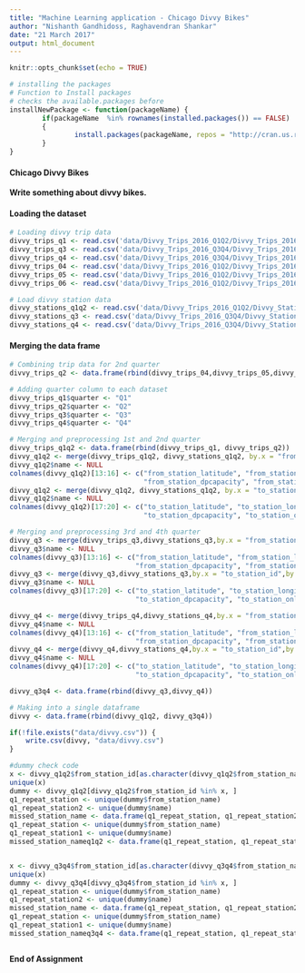 ---
title: "Machine Learning application - Chicago Divvy Bikes"
author: "Nishanth Gandhidoss, Raghavendran Shankar"
date: "21 March 2017"
output: html_document
---

```{r setup, include=FALSE}
knitr::opts_chunk$set(echo = TRUE)
```


```{r include=FALSE}
# installing the packages
# Function to Install packages
# checks the available.packages before
installNewPackage <- function(packageName) {
        if(packageName  %in% rownames(installed.packages()) == FALSE)
        {
                install.packages(packageName, repos = "http://cran.us.r-project.org", dependencies=TRUE)
        }
}


```

#### Chicago Divvy Bikes 

**Write something about divvy bikes.**

#### Loading the dataset



```{r Loading the data}
# Loading divvy trip data
divvy_trips_q1 <- read.csv('data/Divvy_Trips_2016_Q1Q2/Divvy_Trips_2016_Q1.csv')
divvy_trips_q3 <- read.csv('data/Divvy_Trips_2016_Q3Q4/Divvy_Trips_2016_Q3.csv')
divvy_trips_q4 <- read.csv('data/Divvy_Trips_2016_Q3Q4/Divvy_Trips_2016_Q4.csv')
divvy_trips_04 <- read.csv('data/Divvy_Trips_2016_Q1Q2/Divvy_Trips_2016_04.csv')
divvy_trips_05 <- read.csv('data/Divvy_Trips_2016_Q1Q2/Divvy_Trips_2016_05.csv')
divvy_trips_06 <- read.csv('data/Divvy_Trips_2016_Q1Q2/Divvy_Trips_2016_06.csv')

# Load divvy station data
divvy_stations_q1q2 <- read.csv('data/Divvy_Trips_2016_Q1Q2/Divvy_Stations_2016_Q1Q2.csv')
divvy_stations_q3 <- read.csv('data/Divvy_Trips_2016_Q3Q4/Divvy_Stations_2016_Q3.csv')
divvy_stations_q4 <- read.csv('data/Divvy_Trips_2016_Q3Q4/Divvy_Stations_2016_Q4.csv')
```


#### Merging the data frame



```{r Merging the data frame}
# Combining trip data for 2nd quarter
divvy_trips_q2 <- data.frame(rbind(divvy_trips_04,divvy_trips_05,divvy_trips_06))

# Adding quarter column to each dataset
divvy_trips_q1$quarter <- "Q1"
divvy_trips_q2$quarter <- "Q2"
divvy_trips_q3$quarter <- "Q3"
divvy_trips_q4$quarter <- "Q4"

# Merging and preprocessing 1st and 2nd quarter
divvy_trips_q1q2 <- data.frame(rbind(divvy_trips_q1, divvy_trips_q2))
divvy_q1q2 <- merge(divvy_trips_q1q2, divvy_stations_q1q2, by.x = "from_station_id", by.y = "id")
divvy_q1q2$name <- NULL
colnames(divvy_q1q2)[13:16] <- c("from_station_latitude", "from_station_longitude",
                                 "from_station_dpcapacity", "from_station_online_date")
divvy_q1q2 <- merge(divvy_q1q2, divvy_stations_q1q2, by.x = "to_station_id", by.y = "id")
divvy_q1q2$name <- NULL
colnames(divvy_q1q2)[17:20] <- c("to_station_latitude", "to_station_longitude", 
                                 "to_station_dpcapacity", "to_station_online_date")

# Merging and preprocessing 3rd and 4th quarter
divvy_q3 <- merge(divvy_trips_q3,divvy_stations_q3,by.x = "from_station_id",by.y = "id")
divvy_q3$name <- NULL
colnames(divvy_q3)[13:16] <- c("from_station_latitude", "from_station_longitude",
                               "from_station_dpcapacity", "from_station_online_date")
divvy_q3 <- merge(divvy_q3,divvy_stations_q3,by.x = "to_station_id",by.y = "id")
divvy_q3$name <- NULL
colnames(divvy_q3)[17:20] <- c("to_station_latitude", "to_station_longitude", 
                               "to_station_dpcapacity", "to_station_online_date")

divvy_q4 <- merge(divvy_trips_q4,divvy_stations_q4,by.x = "from_station_id",by.y = "id")
divvy_q4$name <- NULL
colnames(divvy_q4)[13:16] <- c("from_station_latitude", "from_station_longitude",
                               "from_station_dpcapacity", "from_station_online_date")
divvy_q4 <- merge(divvy_q4,divvy_stations_q4,by.x = "to_station_id",by.y = "id")
divvy_q4$name <- NULL
colnames(divvy_q4)[17:20] <- c("to_station_latitude", "to_station_longitude", 
                               "to_station_dpcapacity", "to_station_online_date")

divvy_q3q4 <- data.frame(rbind(divvy_q3,divvy_q4))

# Making into a single dataframe
divvy <- data.frame(rbind(divvy_q1q2, divvy_q3q4))

if(!file.exists("data/divvy.csv")) {
    write.csv(divvy, "data/divvy.csv")
}
```


```{r}
#dummy check code
x <- divvy_q1q2$from_station_id[as.character(divvy_q1q2$from_station_name) != as.character(divvy_q1q2$name)]
unique(x)
dummy <- divvy_q1q2[divvy_q1q2$from_station_id %in% x, ]
q1_repeat_station <- unique(dummy$from_station_name)
q1_repeat_station2 <- unique(dummy$name)
missed_station_name <- data.frame(q1_repeat_station, q1_repeat_station2)
q1_repeat_station <- unique(dummy$from_station_name)
q1_repeat_station1 <- unique(dummy$name)
missed_station_nameq1q2 <- data.frame(q1_repeat_station, q1_repeat_station1)


x <- divvy_q3q4$from_station_id[as.character(divvy_q3q4$from_station_name) != as.character(divvy_q3q4$name)]
unique(x)
dummy <- divvy_q3q4[divvy_q3q4$from_station_id %in% x, ]
q1_repeat_station <- unique(dummy$from_station_name)
q1_repeat_station2 <- unique(dummy$name)
missed_station_name <- data.frame(q1_repeat_station, q1_repeat_station2)
q1_repeat_station <- unique(dummy$from_station_name)
q1_repeat_station1 <- unique(dummy$name)
missed_station_nameq3q4 <- data.frame(q1_repeat_station, q1_repeat_station1)
```

```{r}

```


**End of Assignment**